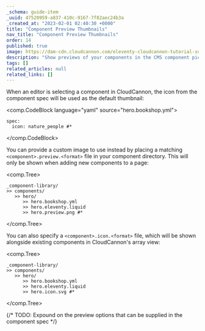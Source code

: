 ```yaml
---
_schema: guide-item
_uuid: 47520959-a837-410c-9167-7f82aec24b3a
_created_at: "2023-02-01 02:40:30 +0000"
title: "Component Preview Thumbnails"
nav_title: "Component Preview Thumbnails"
order: 14
published: true
image: https://dam-cdn.cloudcannon.com/eleventy-cloudcannon-tutorial-social.png
description: "Show previews of your components in the CMS component picker"
tags: []
related_articles: null
related_links: []
---
```


When an editor is selecting a component in CloudCannon,
the icon from the component spec will be used as the default thumbnail:

<comp.CodeBlock language="yaml" source="hero.bookshop.yml">
```
spec:
  icon: nature_people #*
```
</comp.CodeBlock>

You can provide a custom image to use instead by placing a matching `<component>.preview.<format>`
file in your component directory. This will only be shown when adding new components to a page:

<comp.Tree>
```
_component-library/
>> components/
   >> hero/
      >> hero.bookshop.yml
      >> hero.eleventy.liquid
      >> hero.preview.png #*
```
</comp.Tree>

You can also specify a `<component>.icon.<format>` file, which will be shown alongside existing components
in CloudCannon's array view:

<comp.Tree>
```
_component-library/
>> components/
   >> hero/
      >> hero.bookshop.yml
      >> hero.eleventy.liquid
      >> hero.icon.svg #*
```
</comp.Tree>

{/* TODO: Expound on the preview options that can be supplied in the component spec */}